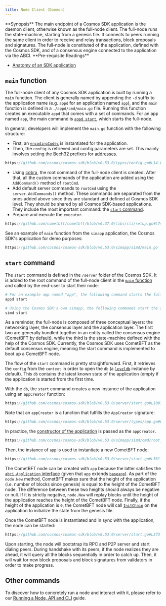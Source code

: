 ```yaml
---
title: Node Client (Daemon)
---
```

<Note>
**Synopsis**
The main endpoint of a Cosmos SDK application is the daemon client, otherwise known as the full-node client. The full-node runs the state-machine, starting from a genesis file. It connects to peers running the same client in order to receive and relay transactions, block proposals and signatures. The full-node is constituted of the application, defined with the Cosmos SDK, and of a consensus engine connected to the application via the ABCI.
</Note>

<Note>
**Pre-requisite Readings**

* [Anatomy of an SDK application](/beginner/00-app-anatomy.md)

</Note>

## `main` function

The full-node client of any Cosmos SDK application is built by running a `main` function. The client is generally named by appending the `-d` suffix to the application name (e.g. `appd` for an application named `app`), and the `main` function is defined in a `./appd/cmd/main.go` file. Running this function creates an executable `appd` that comes with a set of commands. For an app named `app`, the main command is [`appd start`](#start-command), which starts the full-node.

In general, developers will implement the `main.go` function with the following structure:

* First, an [`encodingCodec`](05-encoding.md) is instantiated for the application.
* Then, the `config` is retrieved and config parameters are set. This mainly involves setting the Bech32 prefixes for [addresses](/beginner/03-accounts.md#addresses).

```go
https://github.com/cosmos/cosmos-sdk/blob/v0.53.0/types/config.go#L14-L29
```

* Using [cobra](https://github.com/spf13/cobra), the root command of the full-node client is created. After that, all the custom commands of the application are added using the `AddCommand()` method of `rootCmd`.
* Add default server commands to `rootCmd` using the `server.AddCommands()` method. These commands are separated from the ones added above since they are standard and defined at Cosmos SDK level. They should be shared by all Cosmos SDK-based applications. They include the most important command: the [`start` command](#start-command).
* Prepare and execute the `executor`.

```go
https://github.com/cometbft/cometbft/blob/v0.37.0/libs/cli/setup.go#L74-L78
```

See an example of `main` function from the `simapp` application, the Cosmos SDK's application for demo purposes:

```go
https://github.com/cosmos/cosmos-sdk/blob/v0.53.0/simapp/simd/main.go
```

## `start` command

The `start` command is defined in the `/server` folder of the Cosmos SDK. It is added to the root command of the full-node client in the [`main` function](#main-function) and called by the end-user to start their node:

```bash
# For an example app named "app", the following command starts the full-node.
appd start

# Using the Cosmos SDK's own simapp, the following commands start the simapp node.
simd start
```

As a reminder, the full-node is composed of three conceptual layers: the networking layer, the consensus layer and the application layer. The first two are generally bundled together in an entity called the consensus engine (CometBFT by default), while the third is the state-machine defined with the help of the Cosmos SDK. Currently, the Cosmos SDK uses CometBFT as the default consensus engine, meaning the start command is implemented to boot up a CometBFT node.

The flow of the `start` command is pretty straightforward. First, it retrieves the `config` from the `context` in order to open the `db` (a [`leveldb`](https://github.com/syndtr/goleveldb) instance by default). This `db` contains the latest known state of the application (empty if the application is started from the first time.

With the `db`, the `start` command creates a new instance of the application using an `appCreator` function:

```go
https://github.com/cosmos/cosmos-sdk/blob/v0.53.0/server/start.go#L1007
```

Note that an `appCreator` is a function that fulfills the `AppCreator` signature:

```go
https://github.com/cosmos/cosmos-sdk/blob/v0.53.0/server/types/app.go#L69
```

In practice, the [constructor of the application](/beginner/00-app-anatomy.md#constructor-function) is passed as the `appCreator`.

```go
https://github.com/cosmos/cosmos-sdk/blob/v0.53.0/simapp/simd/cmd/root_v2.go#L294-L308
```

Then, the instance of `app` is used to instantiate a new CometBFT node:

```go
https://github.com/cosmos/cosmos-sdk/blob/v0.53.0/server/start.go#L361-L400
```

The CometBFT node can be created with `app` because the latter satisfies the [`abci.Application` interface](https://github.com/cometbft/cometbft/blob/v0.37.0/abci/types/application.go#L9-L35) (given that `app` extends [`baseapp`](00-baseapp.md)). As part of the `node.New` method, CometBFT makes sure that the height of the application (i.e. number of blocks since genesis) is equal to the height of the CometBFT node. The difference between these two heights should always be negative or null. If it is strictly negative, `node.New` will replay blocks until the height of the application reaches the height of the CometBFT node. Finally, if the height of the application is `0`, the CometBFT node will call [`InitChain`](00-baseapp.md#initchain) on the application to initialize the state from the genesis file.

Once the CometBFT node is instantiated and in sync with the application, the node can be started:

```go
https://github.com/cosmos/cosmos-sdk/blob/v0.53.0/server/start.go#L373-L374
```

Upon starting, the node will bootstrap its RPC and P2P server and start dialing peers. During handshake with its peers, if the node realizes they are ahead, it will query all the blocks sequentially in order to catch up. Then, it will wait for new block proposals and block signatures from validators in order to make progress.

## Other commands

To discover how to concretely run a node and interact with it, please refer to our [Running a Node, API and CLI](/../user/run-node/01-run-node.md) guide.
